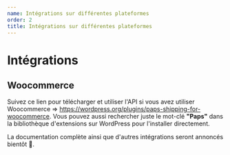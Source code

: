 ```yaml
---
name: Intégrations sur différentes plateformes
order: 2
title: Intégrations sur différentes plateformes
---
```


# Intégrations

## Woocommerce

Suivez ce lien pour télécharger et utiliser l'API si vous avez utiliser Woocommerce => https://wordpress.org/plugins/paps-shipping-for-woocommerce. Vous pouvez aussi rechercher juste le mot-clé **"Paps"** dans la bibliothèque d'extensions sur WordPress pour l'installer directement.

La documentation complète ainsi que d'autres intégrations seront annoncés bientôt 🤗.
